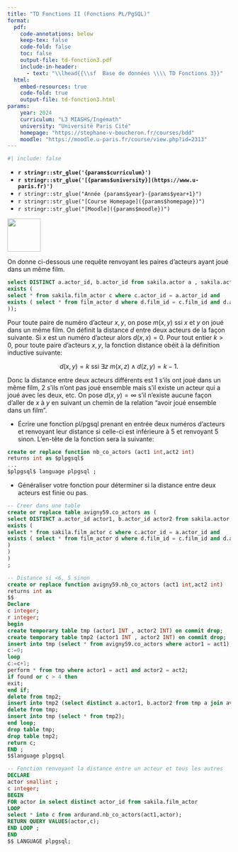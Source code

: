 ```yaml
---
title: "TD Fonctions II (Fonctions PL/PgSQL)"
format:
  pdf:
    code-annotations: below
    keep-tex: false
    code-fold: false
    toc: false
    output-file: td-fonction3.pdf
    include-in-header:
      - text: "\\lhead{{\\sf  Base de données \\\\ TD Fonctions 3}}"
  html:
    embed-resources: true
    code-fold: true
    output-file: td-fonction3.html
params:
    year: 2024 
    curriculum: "L3 MIASHS/Ingémath"
    university: "Université Paris Cité"
    homepage: "https://stephane-v-boucheron.fr/courses/bdd"
    moodle: "https://moodle.u-paris.fr/course/view.php?id=2313"
---
```


```r
#| include: false
```


::: {layout="[80,20]"}

::: {#first-column}


- **`r stringr::str_glue('{params$curriculum}')`**
- **`r stringr::str_glue('[{params$university}](https://www.u-paris.fr)')`**
- `r stringr::str_glue("Année {params$year}-{params$year+1}")`
- `r stringr::str_glue("[Course Homepage]({params$homepage})")`  
- `r stringr::str_glue("[Moodle]({params$moodle})")`

::: 

::: {#second-column}
![](../images/UniversiteParis_monogramme_couleur_RVB.png){align="right" style="size:50px;" width=75}
:::

:::


On donne ci-dessous une requête renvoyant les paires d'acteurs ayant joué dans un même film.

```.sql
select DISTINCT a.actor_id, b.actor_id from sakila.actor a , sakila.actor b where
exists (
select * from sakila.film_actor c where c.actor_id = a.actor_id and
exists ( select * from film_actor d where d.film_id = c.film_id and d.actor_id = b.actor_id
));
```

Pour toute paire de numéro d'acteur $x,y$, on pose $m(x,y)$ ssi $x$ et $y$ on joué dans un même film.
On définit la distance $d$ entre deux acteurs de la façon suivante. Si $x$ est un numéro d'acteur alors $d(x,x)=0$. Pour tout entier $k>0$, pour toute paire d'acteurs $x,y$, la fonction distance obéit à la définition inductive suivante:

$$d(x,y)=k \mbox{ ssi } \exists z \ m(x,z) \wedge d(z,y)=k-1. $$

Donc la distance entre deux acteurs différents est $1$ s'ils ont joué dans un même film, $2$ s'ils n'ont pas joué ensemble mais s'il  existe un acteur qui a joué avec les deux, etc. On pose $d(x,y)=\infty$ s'il n'existe aucune façon d'aller de $x$ à $y$ en suivant un chemin de la relation "avoir joué ensemble dans un film".


- Écrire une fonction pl/pgsql prenant en entrée deux numéros d'acteurs et renvoyant leur distance si celle-ci est inférieure  à $5$ et renvoyant $5$ sinon. L'en-tête de la fonction sera la suivante:

```.sql
create or replace function nb_co_actors (act1 int,act2 int)
returns int as $plpgsql$
...
$plpgsql$ language plpgsql ;
```

- Généraliser votre fonction pour déterminer si la distance entre deux acteurs est finie ou pas.

::: {.content-visible when-profile="solution"}

```.sql
-- Creer dans une table
create or replace table avigny59.co_actors as (
select DISTINCT a.actor_id actor1, b.actor_id actor2 from sakila.actor a , sakila.actor b where
exists (
select * from sakila.film_actor c where c.actor_id = a.actor_id and
exists ( select * from film_actor d where d.film_id = c.film_id and d.actor_id = b.actor_id
)
)
)
;

-- Distance si <6, 5 sinon
create or replace function avigny59.nb_co_actors (act1 int,act2 int)
returns int as
$$
Declare
c integer;
r integer;
begin
create temporary table tmp (actor1 INT , actor2 INT) on commit drop;
create temporary table tmp2 (actor1 INT , actor2 INT) on commit drop;
insert into tmp (select * from avigny59.co_actors where actor1 = act1);
c:=0;
loop
c:=c+1;
perform * from tmp where actor1 = act1 and actor2 = act2;
if found or c > 4 then
exit;
end if;
delete from tmp2;
insert into tmp2 (select distinct a.actor1, b.actor2 from tmp a join avigny59.co_actors b on a.actor2 = b.actor1 );
delete from tmp;
insert into tmp (select * from tmp2);
end loop;
drop table tmp;
drop table tmp2;
return c;
END ;
$$language plpgsql

-- Fonction renvoyant la distance entre un acteur et tous les autres
DECLARE
actor smallint ;
c integer;
BEGIN
FOR actor in select distinct actor_id from sakila.film_actor
LOOP
select * into c from ardurand.nb_co_actors(act1,actor);
RETURN QUERY VALUES(actor,c);
END LOOP ;
END
$$ LANGUAGE plpgsql;
```

:::


